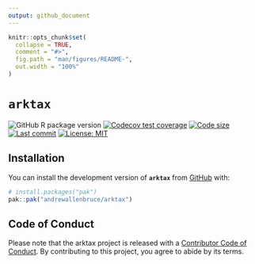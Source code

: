```yaml
---
output: github_document
---
```


<!-- README.md is generated from README.Rmd. Please edit that file -->

```r
knitr::opts_chunk$set(
  collapse = TRUE,
  comment = "#>",
  fig.path = "man/figures/README-",
  out.width = "100%"
)
```

# **`arktax`**

<!-- badges: start -->
![GitHub R package version](https://img.shields.io/github/r-package/v/andrewallenbruce/arktax?style=flat-square&logo=R&label=Package&color=%23192a38)
[![Codecov test coverage](https://codecov.io/gh/andrewallenbruce/arktax/graph/badge.svg)](https://app.codecov.io/gh/andrewallenbruce/arktax)
[![Code size](https://img.shields.io/github/languages/code-size/andrewallenbruce/arktax.svg)](https://github.com/andrewallenbruce/arktax)
[![Last commit](https://img.shields.io/github/last-commit/andrewallenbruce/arktax.svg)](https://github.com/andrewallenbruce/arktax/commits/master)
[![License: MIT](https://img.shields.io/badge/license-MIT-blue.svg)](https://choosealicense.com/licenses/mit/)

<!-- badges: end -->

## Installation

You can install the development version of **`arktax`** from [GitHub](https://github.com/) with:

``` r
# install.packages("pak")
pak::pak("andrewallenbruce/arktax")
```

## Code of Conduct

Please note that the arktax project is released with a [Contributor Code of Conduct](https://contributor-covenant.org/version/2/1/CODE_OF_CONDUCT.html). By contributing to this project, you agree to abide by its terms.
